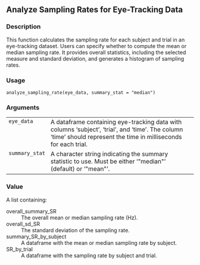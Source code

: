 
## Analyze Sampling Rates for Eye-Tracking Data {.unnumbered}


### Description

This function calculates the sampling rate for each subject and trial in an eye-tracking dataset.
Users can specify whether to compute the mean or median sampling rate. It provides overall statistics,
including the selected measure and standard deviation, and generates a histogram of sampling rates.



### Usage

<pre><code class='language-R'>analyze_sampling_rate(eye_data, summary_stat = "median")
</code></pre>


### Arguments

<table>
<tr><td style = "white-space: collapse; font-family: monospace; vertical-align: top"><code id="eye_data">eye_data</code></td>
<td>
A dataframe containing eye-tracking data with columns 'subject', 'trial', and 'time'.
The column 'time' should represent the time in milliseconds for each trial.
</td></tr>
<tr><td style = "white-space: collapse; font-family: monospace; vertical-align: top"><code id="summary_stat">summary_stat</code></td>
<td>
A character string indicating the summary statistic to use. Must be either '&quot;median&quot;'
(default) or '&quot;mean&quot;'.
</td></tr>
</table>


### Value

A list containing:


<dl>
<dt>overall_summary_SR</dt><dd>The overall mean or median sampling rate (Hz).
</dd>
<dt>overall_sd_SR</dt><dd>The standard deviation of the sampling rate.
</dd>
<dt>summary_SR_by_subject</dt><dd>A dataframe with the mean or median sampling rate by subject.
</dd>
<dt>SR_by_trial</dt><dd>A dataframe with the sampling rate by subject and trial.
</dd>
</dl>


